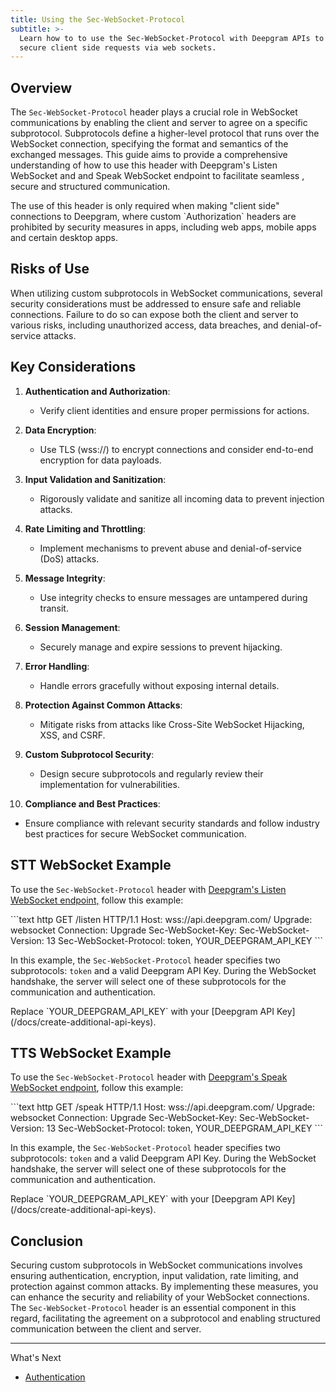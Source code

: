 ```yaml
---
title: Using the Sec-WebSocket-Protocol
subtitle: >-
  Learn how to to use the Sec-WebSocket-Protocol with Deepgram APIs to send
  secure client side requests via web sockets.
---
```



## Overview

The `Sec-WebSocket-Protocol` header plays a crucial role in WebSocket communications by enabling the client and server to agree on a specific subprotocol. Subprotocols define a higher-level protocol that runs over the WebSocket connection, specifying the format and semantics of the exchanged messages. This guide aims to provide a comprehensive understanding of how to use this header with Deepgram's Listen WebSocket and and Speak WebSocket endpoint to facilitate seamless , secure and structured communication.

<Info>
  The use of this header is only required when making "client side" connections to Deepgram, where custom `Authorization` headers are prohibited by security measures in apps, including web apps, mobile apps and certain desktop apps.
</Info>

## Risks of Use

When utilizing custom subprotocols in WebSocket communications, several security considerations must be addressed to ensure safe and reliable connections. Failure to do so can expose both the client and server to various risks, including unauthorized access, data breaches, and denial-of-service attacks.

## Key Considerations

1. **Authentication and Authorization**:

   * Verify client identities and ensure proper permissions for actions.

2. **Data Encryption**:

   * Use TLS (wss\://) to encrypt connections and consider end-to-end encryption for data payloads.

3. **Input Validation and Sanitization**:

   * Rigorously validate and sanitize all incoming data to prevent injection attacks.

4. **Rate Limiting and Throttling**:

   * Implement mechanisms to prevent abuse and denial-of-service (DoS) attacks.

5. **Message Integrity**:

   * Use integrity checks to ensure messages are untampered during transit.

6. **Session Management**:

   * Securely manage and expire sessions to prevent hijacking.

7. **Error Handling**:

   * Handle errors gracefully without exposing internal details.

8. **Protection Against Common Attacks**:

   * Mitigate risks from attacks like Cross-Site WebSocket Hijacking, XSS, and CSRF.

9. **Custom Subprotocol Security**:

   * Design secure subprotocols and regularly review their implementation for vulnerabilities.

10. **Compliance and Best Practices**:

* Ensure compliance with relevant security standards and follow industry best practices for secure WebSocket communication.

## STT WebSocket Example

To use the `Sec-WebSocket-Protocol` header with [Deepgram's Listen WebSocket endpoint,](/reference/speech-to-text-api/listen-streaming) follow this example:

<CodeGroup>
  ```text http
  GET /listen HTTP/1.1
  Host: wss://api.deepgram.com/
  Upgrade: websocket
  Connection: Upgrade
  Sec-WebSocket-Key: <calculated at runtime>
  Sec-WebSocket-Version: 13
  Sec-WebSocket-Protocol: token, YOUR_DEEPGRAM_API_KEY
  ```
</CodeGroup>

In this example, the `Sec-WebSocket-Protocol` header specifies two subprotocols: `token` and a valid Deepgram API Key. During the WebSocket handshake, the server will select one of these subprotocols for the communication and authentication.

<Warning>
  Replace `YOUR_DEEPGRAM_API_KEY` with your [Deepgram API Key](/docs/create-additional-api-keys).
</Warning>

## TTS WebSocket Example

To use the `Sec-WebSocket-Protocol` header with [Deepgram's Speak WebSocket endpoint](/reference/text-to-speech-api/speak-streaming), follow this example:

<CodeGroup>
  ```text http
  GET /speak HTTP/1.1
  Host: wss://api.deepgram.com/
  Upgrade: websocket
  Connection: Upgrade
  Sec-WebSocket-Key: <calculated at runtime>
  Sec-WebSocket-Version: 13
  Sec-WebSocket-Protocol: token, YOUR_DEEPGRAM_API_KEY
  ```
</CodeGroup>

In this example, the `Sec-WebSocket-Protocol` header specifies two subprotocols: `token` and a valid Deepgram API Key. During the WebSocket handshake, the server will select one of these subprotocols for the communication and authentication.

<Warning>
  Replace `YOUR_DEEPGRAM_API_KEY` with your [Deepgram API Key](/docs/create-additional-api-keys).
</Warning>

## Conclusion

Securing custom subprotocols in WebSocket communications involves ensuring authentication, encryption, input validation, rate limiting, and protection against common attacks. By implementing these measures, you can enhance the security and reliability of your WebSocket connections. The `Sec-WebSocket-Protocol` header is an essential component in this regard, facilitating the agreement on a subprotocol and enabling structured communication between the client and server.

***

What's Next

* [Authentication](/reference/authentication)
